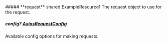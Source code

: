 
<Collapsible>
    ##### **request** shared.ExampleResource1
    The request object to use for the request.
    <Collapsible.Break/>
    <ExampleResource1/>
</Collapsible>

##### **config?** [AxiosRequestConfig](https://axios-http.com/docs/req_config)
Available config options for making requests.

